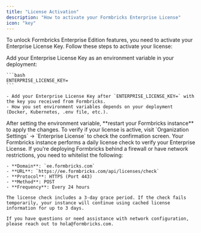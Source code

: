 ```yaml
---
title: "License Activation"
description: "How to activate your Formbricks Enterprise License"
icon: "key"
---
```


To unlock Formbricks Enterprise Edition features, you need to activate your Enterprise License Key. Follow these steps to activate your license:

<Steps>
  <Step title="Set the License Key">
    Add your Enterprise License Key as an environment variable in your deployment:

    ```bash
    ENTERPRISE_LICENSE_KEY=
    ```

    - Add your Enterprise License Key after `ENTERPRISE_LICENSE_KEY=` with the key you received from Formbricks.
    - How you set environment variables depends on your deployment (Docker, Kubernetes, .env file, etc.).
  </Step>

  <Step title="Restart Your Instance">
    After setting the environment variable, **restart your Formbricks instance** to apply the changes.
  </Step>

  <Step title="Verify License Activation">
    To verify if your license is active, visit `Organization Settings` -> `Enterprise License` to check the confirmation screen.
  </Step>

  <Step title="Ensure License Server is Reachable">
    Your Formbricks instance performs a daily license check to verify your Enterprise License. If you're deploying Formbricks behind a firewall or have network restrictions, you need to whitelist the following:

    - **Domain**: `ee.formbricks.com`
    - **URL**: `https://ee.formbricks.com/api/licenses/check`
    - **Protocol**: HTTPS (Port 443)
    - **Method**: POST
    - **Frequency**: Every 24 hours

    The license check includes a 3-day grace period. If the check fails temporarily, your instance will continue using cached license information for up to 3 days.
  </Step>
</Steps>

    If you have questions or need assistance with network configuration, please reach out to hola@formbricks.com.